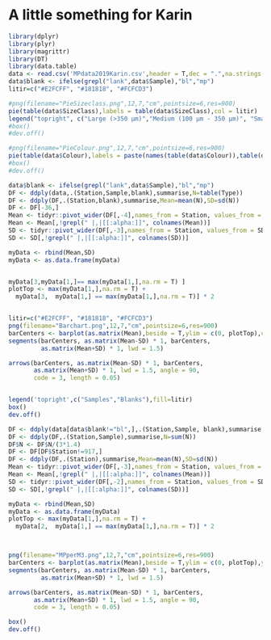 # A little something for Karin

```r
library(dplyr)
library(plyr)
library(magrittr)
library(DT)
library(data.table)
data <- read.csv('MPdata2019Karin.csv',header = T,dec = ".",na.strings = "")
data$blank <- ifelse(grepl("lank",data$Sample),"bl","mp")
litir=c("#E2FCFF", "#181818", "#FCFCD3")
```

```r

#png(filename="PieSizeclass.png",12,7,"cm",pointsize=6,res=900)
pie(table(data$SizeClass),labels = table(data$SizeClass),col = litir)
legend("topright", c("Large (>350 μm)","Medium (100 μm - 350 μm)", "Small (<100 μm)"), fill = litir)
#box()
#dev.off()
```

```r
#png(filename="PieColour.png",12,7,"cm",pointsize=6,res=900)
pie(table(data$Colour),labels = paste(names(table(data$Colour)),table(data$Colour)),col = names(table(data$Colour)))
#box()
#dev.off()
```





```r
data$blank <- ifelse(grepl("lank",data$Sample),"bl","mp")
DF <- ddply(data,.(Station,Sample,blank),summarise,N=table(Type))
DF <- ddply(DF,.(Station,blank),summarise,Mean=mean(N),SD=sd(N))
DF <- DF[-36,]
Mean <- tidyr::pivot_wider(DF[,-4],names_from = Station, values_from = Mean)
Mean <- Mean[,!grepl(" |,|[[:alpha:]]", colnames(Mean))]
SD <- tidyr::pivot_wider(DF[,-3],names_from = Station, values_from = SD)
SD <- SD[,!grepl(" |,|[[:alpha:]]", colnames(SD))]

myData <- rbind(Mean,SD)
myData <- as.data.frame(myData)


myData[3,myData[1,]== max(myData[1,],na.rm = T) ]
plotTop <- max(myData[1,],na.rm = T) +
  myData[3,  myData[1,] == max(myData[1,],na.rm = T)] * 2


litir=c("#E2FCFF", "#181818", "#FCFCD3")
png(filename="Barchart.png",12,7,"cm",pointsize=6,res=900)
barCenters <- barplot(as.matrix(Mean),beside = T,ylim = c(0, plotTop),col = litir[1:2],ylab = "MP Particles", xlab = "sample ID", las=2)
segments(barCenters, as.matrix(Mean-SD) * 1, barCenters,
         as.matrix(Mean+SD) * 1, lwd = 1.5)

arrows(barCenters, as.matrix(Mean-SD) * 1, barCenters,
       as.matrix(Mean+SD) * 1, lwd = 1.5, angle = 90,
       code = 3, length = 0.05)


legend('topright',c("Samples","Blanks"),fill=litir)
box()
dev.off()
```


```r
DF <- ddply(data[data$blank!="bl",],.(Station,Sample, blank),summarise,N=table(Type))
DF <- ddply(DF,.(Station,Sample),summarise,N=sum(N))
DF$N <- DF$N/(3*1.4)
DF <- DF[DF$Station!=917,]
DF <- ddply(DF,.(Station),summarise,Mean=mean(N),SD=sd(N))
Mean <- tidyr::pivot_wider(DF[,-3],names_from = Station, values_from = Mean)
Mean <- Mean[,!grepl(" |,|[[:alpha:]]", colnames(Mean))]
SD <- tidyr::pivot_wider(DF[,-2],names_from = Station, values_from = SD)
SD <- SD[,!grepl(" |,|[[:alpha:]]", colnames(SD))]

myData <- rbind(Mean,SD)
myData <- as.data.frame(myData)
plotTop <- max(myData[1,],na.rm = T) +
  myData[2,  myData[1,] == max(myData[1,],na.rm = T)] * 2



png(filename="MPperM3.png",12,7,"cm",pointsize=6,res=900)
barCenters <- barplot(as.matrix(Mean),beside = T,ylim = c(0, plotTop),ylab = expression(paste("MP/m"^"3")), xlab = "sample ID", las=2, col = litir[1])
segments(barCenters, as.matrix(Mean-SD) * 1, barCenters,
         as.matrix(Mean+SD) * 1, lwd = 1.5)

arrows(barCenters, as.matrix(Mean-SD) * 1, barCenters,
       as.matrix(Mean+SD) * 1, lwd = 1.5, angle = 90,
       code = 3, length = 0.05)

box()
dev.off()


```
















